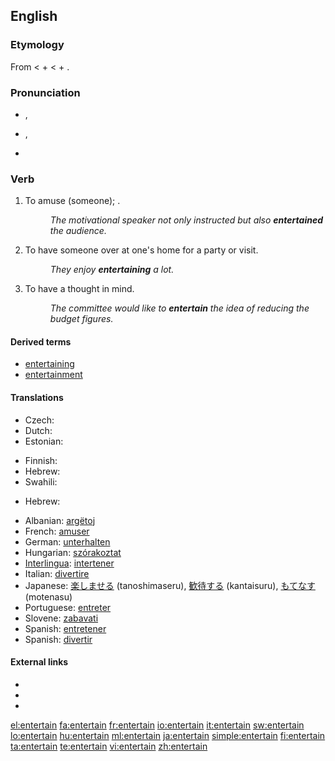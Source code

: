 ==English==

===Etymology===
From {{etyl|fro}} {{term|entretenir|lang=fro}} < {{term|entre||among|lang=fro}} + {{term|tenir||to hold|lang=fro}} < {{etyl|la}} {{term|inter|lang=la}} + {{term|teneo|teneō|hold, keep|lang=la}}.

===Pronunciation===
* {{a|RP}} {{IPA|/ˌɛntəˈteɪn/}}, {{SAMPA|/%Ent@"teIn/}}
* {{a|GenAm}} {{IPA|/ˌɛntɚˈteɪn/}}, {{SAMPA|/%Ent@`"teIn/}}
* {{audio|En-us-entertain.ogg|Audio (US)}}
*: {{rhymes|eɪn}}

===Verb===
{{en-verb}}

# {{transitive}} To amuse (someone); {{non-gloss definition|said especially of a professional [[entertainer]]}}.
#: ''The motivational speaker not only instructed but also '''entertained''' the audience.''
# {{transitive|and|intransitive}} To have someone over at one's home for a party or visit.
#: ''They enjoy '''entertaining''' a lot.''
# {{transitive}} To have a thought in mind.
#: ''The committee would like to '''entertain''' the idea  of reducing the budget figures.''

====Derived terms====
* [[entertaining]]
* [[entertainment]]

====Translations====
{{trans-top|to amuse}}
* Czech: {{t-|cs|bavit}}
* Dutch: {{t+|nl|vermaken}}
* Estonian: {{t|et|lõbustama}}
{{trans-mid}}
* Finnish: {{t-|fi|viihdyttää}}
* Hebrew: {{t|he|בידר|tr=bidér}}
* Swahili: {{t+|sw|tumbuiza|xs=Swahili}}
{{trans-bottom}}

{{trans-top|to have over at one's home}}
* Hebrew: {{t|he|ארח|tr=eréakh}}
{{trans-mid}}
{{trans-bottom}}

{{checktrans-top}}
* Albanian: [[argëtoj]]
* French: [[amuser]]
* German: [[unterhalten]]
* Hungarian: [[szórakoztat]]
* [[Interlingua]]: [[intertener]]
* Italian: [[divertire]]
* Japanese: [[楽しませる]] (tanoshimaseru), [[歓待する]] (kantaisuru), [[もてなす]] (motenasu)
* Portuguese: [[entreter]]
* Slovene: [[zabavati]]
* Spanish: [[entretener]]
* Spanish: [[divertir]]
{{trans-bottom}}

====External links====
* {{R:Webster 1913}}
* {{R:Century 1911}}
* {{R:OneLook}}

[[el:entertain]]
[[fa:entertain]]
[[fr:entertain]]
[[io:entertain]]
[[it:entertain]]
[[sw:entertain]]
[[lo:entertain]]
[[hu:entertain]]
[[ml:entertain]]
[[ja:entertain]]
[[simple:entertain]]
[[fi:entertain]]
[[ta:entertain]]
[[te:entertain]]
[[vi:entertain]]
[[zh:entertain]]